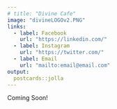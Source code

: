 ```yaml
---
# title: "Divine Cafe"
image: "divineLOGOv2.PNG"
links:
  - label: Facebook
    url: "https://linkedin.com/"
  - label: Instagram
    url: "https://twitter.com/"
  - label: Email
    url: "mailto:email@email.com"
output:
  postcards::jolla
---
```

 
Coming Soon!
